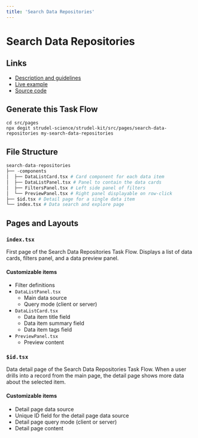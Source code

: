```yaml
---
title: 'Search Data Repositories'
---
```



# Search Data Repositories

## Links

- [Description and guidelines](https://strudel.science/design-system/task-flows/search-data-repositories/)
- [Live example](https://strudel.science/strudel-kit/#/search-data-repositories)
- [Source code](https://github.com/strudel-science/strudel-kit/tree/main/strudel-taskflows/src/pages/search-data-repositories)

## Generate this Task Flow

```
cd src/pages
npx degit strudel-science/strudel-kit/src/pages/search-data-repositories my-search-data-repositories
```

## File Structure

```py
search-data-repositories
├── -components
│  ├── DataListCard.tsx # Card component for each data item
│  ├── DataListPanel.tsx # Panel to contain the data cards
│  ├── FiltersPanel.tsx # Left side panel of filters
│  └── PreviewPanel.tsx # Right panel displayable on row-click
├── $id.tsx # Detail page for a single data item
└── index.tsx # Data search and explore page
```

## Pages and Layouts

### `index.tsx`

First page of the Search Data Repositories Task Flow. Displays a list of data cards, filters panel, and a data preview panel.

<CodeAndPreviewButtons codeUrl="#" previewUrl="#" />

#### Customizable items

- Filter definitions
- `DataListPanel.tsx`
  - Main data source
  - Query mode (client or server)
- `DataListCard.tsx`
  - Data item title field
  - Data item summary field
  - Data item tags field
- `PreviewPanel.tsx`
  - Preview content

<Divider />

### `$id.tsx`

Data detail page of the Search Data Repositories Task Flow. When a user drills into a record from the main page, the detail page shows more data about the selected item.

<CodeAndPreviewButtons codeUrl="#" previewUrl="#" />

#### Customizable items

- Detail page data source
- Unique ID field for the detail page data source
- Detail page query mode (client or server)
- Detail page content

